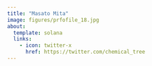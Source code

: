 ```yaml
---
title: "Masato Mita"
image: figures/prfofile_18.jpg
about:
  template: solana
  links:
    - icon: twitter-x
      href: https://twitter.com/chemical_tree
---
```

